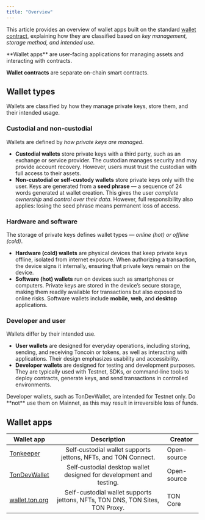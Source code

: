 ```yaml
---
title: "Overview"
---
```



This article provides an overview of wallet apps built on the standard [wallet contract](/standard/wallets/how-it-works), explaining how they are classified based on _key management, storage method, and intended use_.

<Aside
  type="caution"
>
  **Wallet apps** are user-facing applications for managing assets and interacting with contracts.

  **Wallet contracts** are separate on-chain smart contracts.
</Aside>

## Wallet types

Wallets are classified by how they manage private keys, store them, and their intended usage.

### Custodial and non-custodial

Wallets are defined by _how private keys are managed_.

- **Custodial wallets** store private keys with a third party, such as an exchange or service provider. The custodian manages security and may provide account recovery. However, users must trust the custodian with full access to their assets.
- **Non-custodial or self-custody wallets** store private keys only with the user. Keys are generated from a **seed phrase** — a sequence of 24 words generated at wallet creation. This gives the user _complete ownership_ and _control over their data_. However, full responsibility also applies: losing the seed phrase means permanent loss of access.

### Hardware and software

The storage of private keys defines wallet types — _online (hot) or offline (cold)_.

- **Hardware (cold) wallets** are physical devices that keep private keys offline, isolated from internet exposure. When authorizing a transaction, the device signs it internally, ensuring that private keys remain on the device.
- **Software (hot) wallets** run on devices such as smartphones or computers. Private keys are stored in the device’s secure storage, making them readily available for transactions but also exposed to online risks. Software wallets include **mobile**, **web**, and **desktop** applications.

### Developer and user

Wallets differ by their intended use.

- **User wallets** are designed for everyday operations, including storing, sending, and receiving Toncoin or tokens, as well as interacting with applications. Their design emphasizes usability and accessibility.
- **Developer wallets** are designed for testing and development purposes. They are typically used with Testnet, SDKs, or command-line tools to deploy contracts, generate keys, and send transactions in controlled environments.

<Aside
  type="caution"
>
  Developer wallets, such as TonDevWallet, are intended for Testnet only. Do **not** use them on Mainnet, as this may result in irreversible loss of funds.
</Aside>

## Wallet apps

| Wallet app                                    |                                  Description                                 | Creator     |
| --------------------------------------------- | :--------------------------------------------------------------------------: | ----------- |
| [Tonkeeper](/ecosystem/wallet-apps/tonkeeper) |        Self‑custodial wallet supports jettons, NFTs, and TON Connect.        | Open-source |
| [TonDevWallet](/ecosystem/wallet-apps/dev)    |      Self‑custodial desktop wallet designed for development and testing.     | Open-source |
| [wallet.ton.org](/ecosystem/wallet-apps/web)  | Self-custodial wallet supports jettons, NFTs, TON DNS, TON Sites, TON Proxy. | TON Core    |
